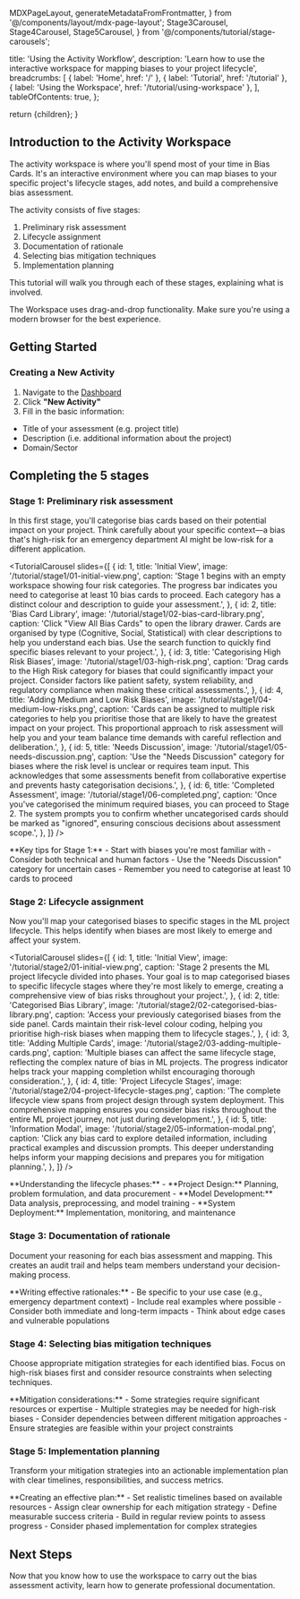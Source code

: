   MDXPageLayout,
  generateMetadataFromFrontmatter,
} from '@/components/layout/mdx-page-layout';
  Stage3Carousel,
  Stage4Carousel,
  Stage5Carousel,
} from '@/components/tutorial/stage-carousels';

  title: 'Using the Activity Workflow',
  description:
    'Learn how to use the interactive workspace for mapping biases to your project lifecycle',
  breadcrumbs: [
    { label: 'Home', href: '/' },
    { label: 'Tutorial', href: '/tutorial' },
    { label: 'Using the Workspace', href: '/tutorial/using-workspace' },
  ],
  tableOfContents: true,
};


  return <MDXPageLayout frontmatter={frontmatter}>{children}</MDXPageLayout>;
}

## Introduction to the Activity Workspace

The activity workspace is where you'll spend most of your time in Bias Cards. It's an interactive environment where you can map biases to your specific project's lifecycle stages, add notes, and build a comprehensive bias assessment.

The activity consists of five stages:

1. Preliminary risk assessment
2. Lifecycle assignment
3. Documentation of rationale
4. Selecting bias mitigation techniques
5. Implementation planning

This tutorial will walk you through each of these stages, explaining what is involved.

<Callout type="warning">
  The Workspace uses drag-and-drop functionality. Make sure you're using a
  modern browser for the best experience.
</Callout>

## Getting Started

### Creating a New Activity

1. Navigate to the [Dashboard](/dashboard)
2. Click **"New Activity"**
3. Fill in the basic information:

- Title of your assessment (e.g. project title)
- Description (i.e. additional information about the project)
- Domain/Sector

## Completing the 5 stages

### Stage 1: Preliminary risk assessment

In this first stage, you'll categorise bias cards based on their potential impact on your project. Think carefully about your specific context—a bias that's high-risk for an emergency department AI might be low-risk for a different application.

<TutorialCarousel
  slides={[
    {
      id: 1,
      title: 'Initial View',
      image: '/tutorial/stage1/01-initial-view.png',
      caption:
        'Stage 1 begins with an empty workspace showing four risk categories. The progress bar indicates you need to categorise at least 10 bias cards to proceed. Each category has a distinct colour and description to guide your assessment.',
    },
    {
      id: 2,
      title: 'Bias Card Library',
      image: '/tutorial/stage1/02-bias-card-library.png',
      caption:
        'Click "View All Bias Cards" to open the library drawer. Cards are organised by type (Cognitive, Social, Statistical) with clear descriptions to help you understand each bias. Use the search function to quickly find specific biases relevant to your project.',
    },
    {
      id: 3,
      title: 'Categorising High Risk Biases',
      image: '/tutorial/stage1/03-high-risk.png',
      caption:
        'Drag cards to the High Risk category for biases that could significantly impact your project. Consider factors like patient safety, system reliability, and regulatory compliance when making these critical assessments.',
    },
    {
      id: 4,
      title: 'Adding Medium and Low Risk Biases',
      image: '/tutorial/stage1/04-medium-low-risks.png',
      caption:
        'Cards can be assigned to multiple risk categories to help you prioritise those that are likely to have the greatest impact on your project. This proportional approach to risk assessment will help you and your team balance time demands with careful reflection and deliberation.',
    },
    {
      id: 5,
      title: 'Needs Discussion',
      image: '/tutorial/stage1/05-needs-discussion.png',
      caption:
        'Use the "Needs Discussion" category for biases where the risk level is unclear or requires team input. This acknowledges that some assessments benefit from collaborative expertise and prevents hasty categorisation decisions.',
    },
    {
      id: 6,
      title: 'Completed Assessment',
      image: '/tutorial/stage1/06-completed.png',
      caption:
        'Once you\'ve categorised the minimum required biases, you can proceed to Stage 2. The system prompts you to confirm whether uncategorised cards should be marked as "ignored", ensuring conscious decisions about assessment scope.',
    },
  ]}
/>

<Callout type="tip">
  **Key tips for Stage 1:**
  - Start with biases you're most familiar with
  - Consider both technical and human factors
  - Use the "Needs Discussion" category for uncertain cases
  - Remember you need to categorise at least 10 cards to proceed
</Callout>

### Stage 2: Lifecycle assignment

Now you'll map your categorised biases to specific stages in the ML project lifecycle. This helps identify when biases are most likely to emerge and affect your system.

<TutorialCarousel
  slides={[
    {
      id: 1,
      title: 'Initial View',
      image: '/tutorial/stage2/01-initial-view.png',
      caption:
        'Stage 2 presents the ML project lifecycle divided into phases. Your goal is to map categorised biases to specific lifecycle stages where they\'re most likely to emerge, creating a comprehensive view of bias risks throughout your project.',
    },
    {
      id: 2,
      title: 'Categorised Bias Library',
      image: '/tutorial/stage2/02-categorised-bias-library.png',
      caption:
        'Access your previously categorised biases from the side panel. Cards maintain their risk-level colour coding, helping you prioritise high-risk biases when mapping them to lifecycle stages.',
    },
    {
      id: 3,
      title: 'Adding Multiple Cards',
      image: '/tutorial/stage2/03-adding-multiple-cards.png',
      caption:
        'Multiple biases can affect the same lifecycle stage, reflecting the complex nature of bias in ML projects. The progress indicator helps track your mapping completion whilst encouraging thorough consideration.',
    },
    {
      id: 4,
      title: 'Project Lifecycle Stages',
      image: '/tutorial/stage2/04-project-lifecycle-stages.png',
      caption:
        'The complete lifecycle view spans from project design through system deployment. This comprehensive mapping ensures you consider bias risks throughout the entire ML project journey, not just during development.',
    },
    {
      id: 5,
      title: 'Information Modal',
      image: '/tutorial/stage2/05-information-modal.png',
      caption:
        'Click any bias card to explore detailed information, including practical examples and discussion prompts. This deeper understanding helps inform your mapping decisions and prepares you for mitigation planning.',
    },
  ]}
/>

<Callout type="info">
  **Understanding the lifecycle phases:**
  - **Project Design:** Planning, problem formulation, and data procurement
  - **Model Development:** Data analysis, preprocessing, and model training
  - **System Deployment:** Implementation, monitoring, and maintenance
</Callout>

### Stage 3: Documentation of rationale

Document your reasoning for each bias assessment and mapping. This creates an audit trail and helps team members understand your decision-making process.

<Stage3Carousel />

<Callout type="tip">
  **Writing effective rationales:**
  - Be specific to your use case (e.g., emergency department context)
  - Include real examples where possible
  - Consider both immediate and long-term impacts
  - Think about edge cases and vulnerable populations
</Callout>

### Stage 4: Selecting bias mitigation techniques

Choose appropriate mitigation strategies for each identified bias. Focus on high-risk biases first and consider resource constraints when selecting techniques.

<Stage4Carousel />

<Callout type="warning">
  **Mitigation considerations:**
  - Some strategies require significant resources or expertise
  - Multiple strategies may be needed for high-risk biases
  - Consider dependencies between different mitigation approaches
  - Ensure strategies are feasible within your project constraints
</Callout>

### Stage 5: Implementation planning

Transform your mitigation strategies into an actionable implementation plan with clear timelines, responsibilities, and success metrics.

<Stage5Carousel />

<Callout type="success">
  **Creating an effective plan:**
  - Set realistic timelines based on available resources
  - Assign clear ownership for each mitigation strategy
  - Define measurable success criteria
  - Build in regular review points to assess progress
  - Consider phased implementation for complex strategies
</Callout>

## Next Steps

Now that you know how to use the workspace to carry out the bias assessment activity, learn how to generate professional documentation.

<LinkCard
  href="/tutorial/creating-reports"
  title="Next: Creating Reports"
  description="Transform your activity into a professional documentation"
  icon={FileText}
/>
